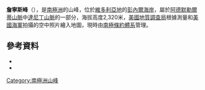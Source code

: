 {{coord|71|32|S|168|7|E|source:GNIS|display=title}}

'''詹寧斯峰'''（{{lang-en|Jennings Peak}}），是[[南極洲|南極洲]]的山峰，位於[[維多利亞地|維多利亞地]]的[[彭內爾海岸|彭內爾海岸]]，屬於[[阿德默勒爾蒂山脈|阿德默勒爾蒂山脈]]中[[達尼丁山脈|達尼丁山脈]]的一部分，海拔高度2,320米，[[美國地質調查局|美國地質調查局]]根據測量和[[美國海軍|美國海軍]]拍攝的空中照片繪入地圖，現時由[[南極條約體系|南極條約體系]]管理。

==參考資料==
*{{cite gnis | type = antarid | id = 7531| name = Jennings Peak | accessdate = 2012-07-24}}
*{{usgs-gazetteer|id=7531}}

{{Antarctica-geo-stub}}
[[Category:南極洲山峰|Category:南極洲山峰]]